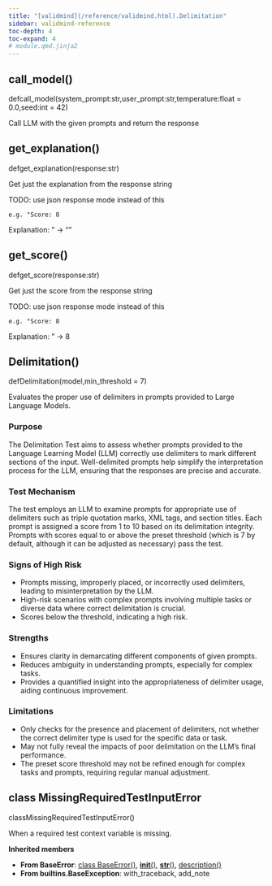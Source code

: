 ```yaml
---
title: "[validmind](/reference/validmind.html).Delimitation"
sidebar: validmind-reference
toc-depth: 4
toc-expand: 4
# module.qmd.jinja2
---
```


## call_model<span class='muted'>()</span>

<!-- signatures.jinja2 -->

::: {.signature}

<span class="kw">def</span><span class="name">call_model</span>(<span class="params"><span class="n">system_prompt</span><span class="p">:</span><span class="nb"><!-- types.jinja2 - format_type -->str</span><span class="muted">,</span></span><span class="params"><span class="n">user_prompt</span><span class="p">:</span><span class="nb"><!-- types.jinja2 - format_type -->str</span><span class="muted">,</span></span><span class="params"><span class="n">temperature</span><span class="p">:</span><span class="nb"><!-- types.jinja2 - format_type -->float</span><span class="o"> = </span><span class="kc">0.0</span><span class="muted">,</span></span><span class="params"><span class="n">seed</span><span class="p">:</span><span class="nb"><!-- types.jinja2 - format_type -->int</span><span class="o"> = </span><span class="kc">42</span></span>)

:::

<!-- docstring.jinja2 -->

Call LLM with the given prompts and return the response

## get_explanation<span class='muted'>()</span>

<!-- signatures.jinja2 -->

::: {.signature}

<span class="kw">def</span><span class="name">get_explanation</span>(<span class="params"><span class="n">response</span><span class="p">:</span><span class="nb"><!-- types.jinja2 - format_type -->str</span></span>)

:::

<!-- docstring.jinja2 -->

Get just the explanation from the response string

TODO: use json response mode instead of this

```
e.g. "Score: 8
```

Explanation: <some-explanation>" -> "<some-explanation>"

## get_score<span class='muted'>()</span>

<!-- signatures.jinja2 -->

::: {.signature}

<span class="kw">def</span><span class="name">get_score</span>(<span class="params"><span class="n">response</span><span class="p">:</span><span class="nb"><!-- types.jinja2 - format_type -->str</span></span>)

:::

<!-- docstring.jinja2 -->

Get just the score from the response string

TODO: use json response mode instead of this

```
e.g. "Score: 8
```

Explanation: <some-explanation>" -> 8

<!-- function.qmd.jinja2 -->

## Delimitation[()]{.muted}

<!-- signatures.jinja2 -->

::: {.signature}

<span class="kw">def</span><span class="name">Delimitation</span>(<span class="params"><span class="n">model</span><span class="muted">,</span></span><span class="params"><span class="n">min_threshold</span><span class="o"> = </span><span class="kc">7</span></span>)

:::

<!-- docstring.jinja2 -->

Evaluates the proper use of delimiters in prompts provided to Large Language Models.

### Purpose

The Delimitation Test aims to assess whether prompts provided to the Language Learning Model (LLM) correctly use delimiters to mark different sections of the input. Well-delimited prompts help simplify the interpretation process for the LLM, ensuring that the responses are precise and accurate.

### Test Mechanism

The test employs an LLM to examine prompts for appropriate use of delimiters such as triple quotation marks, XML tags, and section titles. Each prompt is assigned a score from 1 to 10 based on its delimitation integrity. Prompts with scores equal to or above the preset threshold (which is 7 by default, although it can be adjusted as necessary) pass the test.

### Signs of High Risk

- Prompts missing, improperly placed, or incorrectly used delimiters, leading to misinterpretation by the LLM.
- High-risk scenarios with complex prompts involving multiple tasks or diverse data where correct delimitation is crucial.
- Scores below the threshold, indicating a high risk.

### Strengths

- Ensures clarity in demarcating different components of given prompts.
- Reduces ambiguity in understanding prompts, especially for complex tasks.
- Provides a quantified insight into the appropriateness of delimiter usage, aiding continuous improvement.

### Limitations

- Only checks for the presence and placement of delimiters, not whether the correct delimiter type is used for the specific data or task.
- May not fully reveal the impacts of poor delimitation on the LLM's final performance.
- The preset score threshold may not be refined enough for complex tasks and prompts, requiring regular manual adjustment.

<!-- class.qmd.jinja2 -->

## [class]{.muted} MissingRequiredTestInputError

<!-- signatures.jinja2 -->

::: {.signature}

<span class="kw">class</span><span class="name">MissingRequiredTestInputError</span>()

:::

<!-- docstring.jinja2 -->

When a required test context variable is missing.

**Inherited members**

- **From BaseError**: [class BaseError[()]{.muted}](#class-baseerror), [__init__[()]{.muted}](#__init__), [__str__[()]{.muted}](#__str__), [description[()]{.muted}](#description)
- **From builtins.BaseException**: with_traceback, add_note
